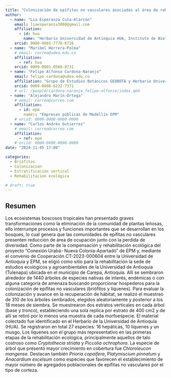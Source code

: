 ```yaml
---
title: "Colonización de epífitas no vasculares asociadas al área de rehabilitación ecológica de un relicto de bosque secundario en Carepa- Antioquia"
author:
  - name: "Lia Esperanza Cuta-Alarcón"
    email: liaesperanza3008@gmail.com
    affiliation:
      - id: hua
        name: "Herbario Universidad de Antioquia HUA, Instituto de Biología, Facultad de Ciencias Exactas y Naturales, Universidad de Antioquia UdeA"
    orcid: 0000-0001-7778-6716
  - name: "Maribel Herrera-Palma"
    # email: correo@udea.edu.co
    affiliation:
      - ref: hua
    orcid: 0009-0001-0560-8731
  - name: "Felipe Alfonso Cardona-Naranjo"
    email: felipe.cardona@udea.edu.co
    affiliation: "Grupo de Estudios Botánicos GEOBOTA y Herbario Universidad de Antioquia HUA, Instituto de Biología, Facultad de Ciencias Exactas y Naturales, Universidad de Antioquia UdeA"
    orcid: 0009-0008-6232-7371
    # url: /people/cardona-naranjo_felipe-alfonso/index.qmd
  - name: "Alejandro Marín-Ortega"
    # email: correo@correo.com
    affiliation:
      - id: epm
        name:: "Empresas públicas de Medellín EPM"
    # orcid: 0000-0000-0000-0000
  - name: "Carlos Andrés Gutierrez"
    # email: correo@correo.com
    affiliation:
      - ref: epm
    # orcid: 0000-0000-0000-0000
date: "2024-11-05 17:00"

categories:
  - Briófitos
  - Colonización
  - Estratificación vertical
  - Rehabilitación ecológica

# draft: true
---
```


## Resumen

Los ecosistemas boscosos tropicales han presentado graves transformaciones como la eliminación de la comunidad de plantas leñosas, ello interrumpe procesos y funciones importantes que se desarrollan en los bosques, lo cual genera que las comunidades de epífitas no vasculares presenten reducción de área de ocupación junto con la perdida de diversidad. Como parte de la compensación y rehabilitación ecológica del proyecto “Conexión Urabá- Nueva Colonia-Apartadó” de EPM y, mediante el convenio de Cooperación CT-2023-000604 entre la Universidad de Antioquia y EPM, se eligió como sitio para la rehabilitación la sede de estudios ecológicos y agroambientales de la Universidad de Antioquia (Tulenapa) ubicada en el municipio de Carepa, Antioquia. Allí se sembraron alrededor de 1440 árboles de especies nativas de interés, endémicas o con alguna categoría de amenaza buscando proporcionar hospederos para la colonización de epífitas no vasculares (briófitos y líquenes). Para evaluar la colonización y avance en la recuperación de hábitat, se realizó el muestreo de 310 de los árboles sembrados, elegidos aleatoriamente y posterior a los 18 meses de siembra. Se muestrearon dos estratos verticales en cada árbol (base y tronco), estableciendo una sola replica por estrato de 400 cm2 y de allí se retiró por lo menos una muestra de cada morfoespecie. El material colectado fue identificado en el Herbario de la Universidad de Antioquia (HUA). Se registraron en total 27 especies: 16 hepáticas, 10 líquenes y un musgo. Los líquenes son el grupo más representativo en las primeras etapas de la rehabilitación ecológica, principalmente aquellos de talo costroso como *Cryptothecia striata* y *Piccolia ochrophora*. La especie de árbol que presentó mayor crecimiento en cobertura fue *Chloroleucon mangense*. Destacan también *Prioria copaifera*, P*latymiscium pinnatum* y *Anacardium excelsum* como especies que favorecen el establecimiento de mayor número de agregados poblacionales de epífitas no vasculares por el tipo de corteza.

<!-- ## Presentación -->

<!-- PDF -->
<!-- ```{=html} -->
<!-- <object data="presentacion_xii-ccb.pdf" type="application/pdf" width="800" height="540"> -->
<!--     <p>Parece que no tienes un plugin PDF para este navegador. -->
<!--     No pasa nada… puede hacer <a href="presentacion_xii-ccb.pdf">clic aquí  -->
<!--     para descargar el archivo PDF.</a></p> -->
<!-- </object> -->
<!-- ``` -->

<!-- ## Citación -->
